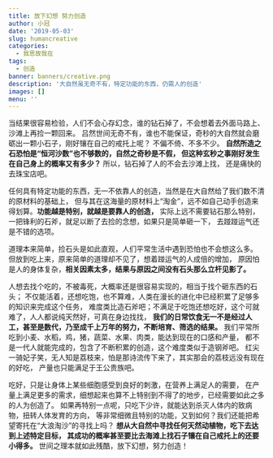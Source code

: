 ```yaml
---
title: 放下幻想 努力创造
author: 小冠
date: '2019-05-03'
slug: humancreative
categories:
  - 我思故我在
tags:
  - 创造
banner: banners/creative.png
description: '大自然虽无奇不有，特定功能的东西，仍需人的创造'
images: []
menu: ''
---
```


<!--more-->
当结果很容易检验，人们不会心存幻念，谁的钻石掉了，不会想着去外面马路上、沙滩上再捡一颗回来。
吕然世间无奇不有，谁也不能保证，奇秒的大自然就会磨砺出一颗小石子，刚好镶在自己的戒托上呢？
不偏不倚、不多不少。 **自然所造之石恐怕是“恒河沙数”也不够数的，自然之奇秒是不假，
但这种玄秒之事刚好发生在自己身上的概率又有多少？** 所以，钻石掉了人的不会去沙滩上找，
还是痛快的去珠宝店吧。

任何具有特定功能的东西，无一不依靠人的创造，当然是在大自然给了我们数不清的原材料的基础上，
但与其在这海量的原材料上“淘金”，远不如自己动手创造来得划算。**功能越是特别，就越是要靠人的创造，**
实际上远不需要钻石那么特别，一把锋利的石斧，就足以断了去捡的念想，如果只是简单砸一下，
去踫踫运气还是不错的选项。

道理本来简单，捡石头是如此直观，人们平常生活中遇到恐怕也不会想这么多。
但放到吃上来，原来简单的道理却不见了，想着踫运气的人成倍的增加，
原因怕是人的身体复杂，**相关因素太多，结果与原因之间没有石头那么立杆见影了。**

人想去找个吃的，不被毒死，大概率还是很容易实现的，相当于找个砸东西的石头；
不仅能活着，还想吃饱，也不算难，人类在漫长的进化中已经积累了足够多的知识来完成这个任务，
难度类比造石斧吧；不满足于吃饱还想吃好，这个可就难了，人人都说纯天然好，可真在身边找找，
**我们的日常饮食无一不是经过人工，甚至是数代，乃至成千上万年的努力，不断培育、筛选的结果。**
我们平常所吃到小麦、水稻，鸡，猪，蔬菜、水果、肉类，能达到现在的口感和产量，
都不是一代人就能完成的，包含了不断积累的创造，这个难度类似于造钢斧吧。
红尖一骑妃子笑，无人知是荔枝来，怕是那诗流传下来了，其实那会的荔枝远没有现在的好吃，
产量也只能满足于王公贵族吧。

吃好，只是让身体上某些细胞感受到良好的刺激，在营养上满足人的需要，
在产量上满足更多的需求，细想起来也算不上特别到不得了的地步，已经需要如此之多的人为创造了。
如果再特别一点呢，只吃下少许，就能达到杀灭人体内的致病物，扭转人体发育的方向，
等非常细微且特别的功能，又到如何？我们还能把希望寄托在“大浪淘沙”的寻找上吗？
**想从大自然中寻找任何天然动植物，吃下去达到上述特定目标，
其成功的概率甚至要比去海滩上找石子镶在自己戒托上的还要小得多。**
世间之理本就如此残酷，放下幻想，努力创造！
